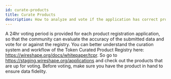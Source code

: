 ```yaml
---
id: curate-products
title: Curate Products
description: How to analyze and vote if the application has correct product data.
---
```

A 24hr voting period is provided for each product registration application, so that the community can evaluate the accuracy of the submitted data and vote for or against the registry. You can better understand the curation system and workflow of the Token Curated Product Registry here: https://wireshape.org/docs/whitepaper/tcpr. So go to https://staging.wireshape.org/applications and check out the products that are up for voting. Before voting, make sure you have the product in hand to ensure data fidelity.